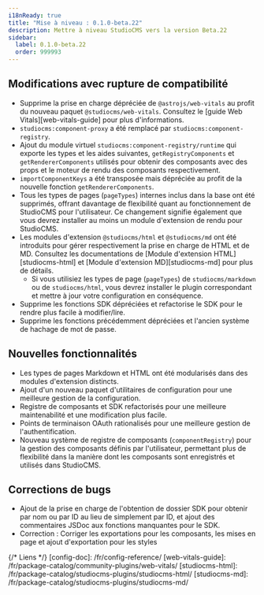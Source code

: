```yaml
---
i18nReady: true
title: "Mise à niveau : 0.1.0-beta.22"
description: Mettre à niveau StudioCMS vers la version Beta.22
sidebar:
  label: 0.1.0-beta.22
  order: 999993
---
```



<QuickUpdate />

## Modifications avec rupture de compatibilité

- Supprime la prise en charge dépréciée de `@astrojs/web-vitals` au profit du nouveau paquet `@studiocms/web-vitals`. Consultez le [guide Web Vitals][web-vitals-guide] pour plus d'informations.
- `studiocms:component-proxy` a été remplacé par `studiocms:component-registry`.
- Ajout du module virtuel `studiocms:component-registry/runtime` qui exporte les types et les aides suivantes, `getRegistryComponents` et `getRendererComponents` utilisés pour obtenir des composants avec des props et le moteur de rendu des composants respectivement.
- `importComponentKeys` a été transposée mais dépréciée au profit de la nouvelle fonction `getRendererComponents`.
- Tous les types de pages (`pageTypes`) internes inclus dans la base ont été supprimés, offrant davantage de flexibilité quant au fonctionnement de StudioCMS pour l'utilisateur. Ce changement signifie également que vous devrez installer au moins un module d'extension de rendu pour StudioCMS.
- Les modules d'extension `@studiocms/html` et `@studiocms/md` ont été introduits pour gérer respectivement la prise en charge de HTML et de MD. Consultez les documentations de [Module d'extension HTML][studiocms-html] et [Module d'extension MD][studiocms-md] pour plus de détails.
  - Si vous utilisiez les types de page (`pageTypes`) de `studiocms/markdown` ou de `studiocms/html`, vous devrez installer le plugin correspondant et mettre à jour votre configuration en conséquence.
- Supprime les fonctions SDK dépréciées et refactorise le SDK pour le rendre plus facile à modifier/lire.
- Supprime les fonctions précédemment dépréciées et l'ancien système de hachage de mot de passe.

## Nouvelles fonctionnalités

- Les types de pages Markdown et HTML ont été modularisés dans des modules d'extension distincts.
- Ajout d'un nouveau paquet d'utilitaires de configuration pour une meilleure gestion de la configuration.
- Registre de composants et SDK refactorisés pour une meilleure maintenabilité et une modification plus facile.
- Points de terminaison OAuth rationalisés pour une meilleure gestion de l'authentification.
- Nouveau système de registre de composants (`componentRegistry`) pour la gestion des composants définis par l'utilisateur, permettant plus de flexibilité dans la manière dont les composants sont enregistrés et utilisés dans StudioCMS.

## Corrections de bugs

- Ajout de la prise en charge de l'obtention de dossier SDK pour obtenir par nom ou par ID au lieu de simplement par ID, et ajout des commentaires JSDoc aux fonctions manquantes pour le SDK.
- Correction : Corriger les exportations pour les composants, les mises en page et ajout d'exportation pour les styles

{/* Liens */}
[config-doc]: /fr/config-reference/
[web-vitals-guide]: /fr/package-catalog/community-plugins/web-vitals/
[studiocms-html]: /fr/package-catalog/studiocms-plugins/studiocms-html/
[studiocms-md]: /fr/package-catalog/studiocms-plugins/studiocms-md/
